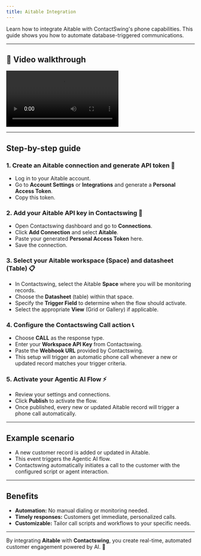 ```yaml
---
title: Aitable Integration
---
```


Learn how to integrate Aitable with ContactSwing's phone capabilities. This guide shows you how to automate database-triggered communications.

---

## 🎥 Video walkthrough

<div class="card-video">
  <video 
    src="https://storage.googleapis.com/helpsessionvideos/Contactswing/Videos/aitable.mp4" 
    autoplay 
    playsinline 
    controls 
    title="Aitable to Contactswing Workflow"
  ></video>
</div>

---

## Step-by-step guide

### 1. Create an Aitable connection and generate API token 📝

- Log in to your Aitable account.
- Go to **Account Settings** or **Integrations** and generate a **Personal Access Token**.
- Copy this token.

### 2. Add your Aitable API key in Contactswing 🔑

- Open Contactswing dashboard and go to **Connections**.
- Click **Add Connection** and select **Aitable**.
- Paste your generated **Personal Access Token** here.
- Save the connection.

### 3. Select your Aitable workspace (Space) and datasheet (Table) 📋

- In Contactswing, select the Aitable **Space** where you will be monitoring records.
- Choose the **Datasheet** (table) within that space.
- Specify the **Trigger Field** to determine when the flow should activate.
- Select the appropriate **View** (Grid or Gallery) if applicable.

### 4. Configure the Contactswing Call action 📞

- Choose **CALL** as the response type.
- Enter your **Workspace API Key** from Contactswing.
- Paste the **Webhook URL** provided by Contactswing.
- This setup will trigger an automatic phone call whenever a new or updated record matches your trigger criteria.

### 5. Activate your Agentic AI Flow ⚡

- Review your settings and connections.
- Click **Publish** to activate the flow.
- Once published, every new or updated Aitable record will trigger a phone call automatically.

---

## Example scenario

- A new customer record is added or updated in Aitable.
- This event triggers the Agentic AI flow.
- Contactswing automatically initiates a call to the customer with the configured script or agent interaction.

---

## Benefits

- **Automation:** No manual dialing or monitoring needed.
- **Timely responses:** Customers get immediate, personalized calls.
- **Customizable:** Tailor call scripts and workflows to your specific needs.

---

By integrating **Aitable** with **Contactswing**, you create real-time, automated customer engagement powered by AI. 🤖
